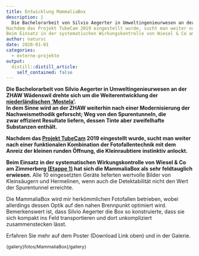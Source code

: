 ```yaml
---
title: Entwicklung MammaliaBox
description: |
  Die Bachelorarbeit von Silvio Aegerter in Umweltingenieurwesen an der ZHAW Wädenswil drehte sich um die Weiterentwicklung der niederländischen 'Mostela'.In dem Sinne wird an der ZHAW weiterhin nach einer Modernisierung der Nachweismethodik geforscht; Weg von den Spurentunneln, die zwar effizient Resultate liefern, dessen Tinte aber zweifelhafte Substanzen enthält.
Nachdem das Projekt TubeCam 2019 eingestellt wurde, sucht man weiter nach einer funktionalen Kombination der Fotofallentechnik mit dem Anreiz der kleinen runden Öffnung, die Kleinraubtiere instinktiv anlockt.
Beim Einsatz in der systematischen Wirkungskontrolle von Wiesel & Co am Zimmerberg (Etappe 1) hat sich die MammaliaBox als sehr feldtauglich erwiesen.
author: natursc
date: 2020-01-01
categories:
  - externe-projekte
output:
  distill::distill_article:
    self_contained: false
---
```



**Die Bachelorarbeit von Silvio Aegerter in Umweltingenieurwesen an der
ZHAW Wädenswil drehte sich um die Weiterentwicklung der
[niederländischen
'Mostela'](https://stichtingkleinemarters.nl/mostela/).**  
**In dem Sinne wird an der ZHAW weiterhin nach einer Modernisierung der
Nachweismethodik geforscht; Weg von den Spurentunneln, die
zwar effizient Resultate liefern, dessen Tinte aber zweifelhafte
Substanzen enthält.**

**Nachdem das [Projekt TubeCam](wissenschaft/tubecam) 2019 eingestellt
wurde, sucht man weiter nach einer funktionalen Kombination der
Fotofallentechnik mit dem Anreiz der kleinen runden Öffnung, die
Kleinraubtiere instinktiv anlockt.**

**Beim Einsatz in der systematischen Wirkungskontrolle von Wiesel & Co
am Zimmerberg [(Etappe 1)](projekt/resultate/125-wk-etappe1) hat sich
die MammaliaBox als sehr feldtauglich erwiesen.**<span
style="font-size: 12.16px;"> </span>Alle 10 eingesetzten Geräte
lieferten wertvolle Bilder von Kleinsäugern und Hermelinen, wenn auch
die Detektabilität nicht den Wert der Spurentunnel erreichte. 

Die MammaliaBox wird mir herkömmlichen Fotofallen betrieben, wobei
allerdings dessen Optik auf den nahen Brennpunkt optimiert wird.  
Bemerkenswert ist, dass Silvio Aegerter die Box so konstruierte, dass
sie sich kompakt ins Feld transportieren und dort unkompliziert
zusammenstecken lässt. 

Erfahren Sie mehr auf dem Poster (Download Link oben) und in der
Galerie.

<span
style="font-size: 12.16px;">{gallery}fotos/MammaliaBox{/gallery}</span>

 

 

<!--http://wieselundco.ch/wissenschaft/externe-projekte/126-mammaliabox-->
